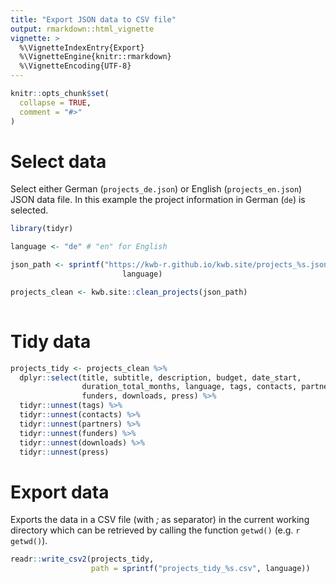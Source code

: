 ```yaml
---
title: "Export JSON data to CSV file"
output: rmarkdown::html_vignette
vignette: >
  %\VignetteIndexEntry{Export}
  %\VignetteEngine{knitr::rmarkdown}
  %\VignetteEncoding{UTF-8}
---
```


```r
knitr::opts_chunk$set(
  collapse = TRUE,
  comment = "#>"
)
```



# Select data

Select either German (`projects_de.json`) or English  (`projects_en.json`) JSON data file. In this example 
the project information in German (`de`) is selected.

```r
library(tidyr)

language <- "de" # "en" for English

json_path <- sprintf("https://kwb-r.github.io/kwb.site/projects_%s.json", 
                         language)

projects_clean <- kwb.site::clean_projects(json_path) 
       
```

# Tidy data

```r
    
projects_tidy <- projects_clean %>% 
  dplyr::select(title, subtitle, description, budget, date_start, 
                duration_total_months, language, tags, contacts, partners, 
                funders, downloads, press) %>% 
  tidyr::unnest(tags) %>% 
  tidyr::unnest(contacts) %>%  
  tidyr::unnest(partners) %>%
  tidyr::unnest(funders) %>% 
  tidyr::unnest(downloads) %>% 
  tidyr::unnest(press)
```

# Export data 

Exports the data in a CSV file (with *;* as separator) in the current working directory which can be retrieved by calling the function `getwd()` (e.g. ``r getwd()``).

```r
readr::write_csv2(projects_tidy, 
                  path = sprintf("projects_tidy_%s.csv", language))
````

